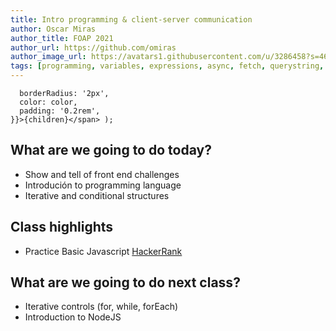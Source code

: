 ```yaml
---
title: Intro programming & client-server communication
author: Oscar Miras
author_title: FOAP 2021
author_url: https://github.com/omiras
author_image_url: https://avatars1.githubusercontent.com/u/3286458?s=460&v=4
tags: [programming, variables, expressions, async, fetch, querystring, dynamic url]
---
```


      borderRadius: '2px',
      color: color,
      padding: '0.2rem',
    }}>{children}</span> );

## __<Highlight color="#ff8000">What are we going to do today?</Highlight>__

* Show and tell of front end challenges
* Introdución to programming language
* Iterative and conditional structures


## __<Highlight color="#ff8000">Class highlights</Highlight>__ 

* Practice Basic Javascript [HackerRank](https://www.hackerrank.com/domains/tutorials/10-days-of-javascript)


## __<Highlight color="#ff8000">What are we going to do next class?</Highlight>__

* Iterative controls (for, while, forEach)
* Introduction to NodeJS